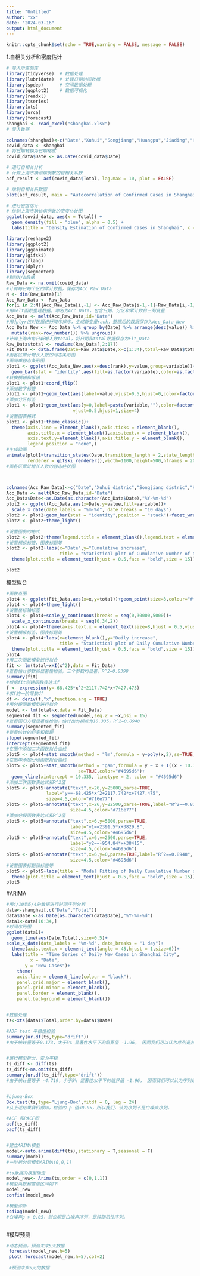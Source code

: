 ---
title: "Untitled"
author: "xx"
date: "2024-03-16"
output: html_document
---

```{r setup, include=FALSE}
knitr::opts_chunk$set(echo = TRUE,warning = FALSE, message = FALSE)
```
1.自相关分析和密度估计
```{r}
# 导入所需的库
library(tidyverse)  # 数据处理
library(lubridate)  # 处理日期时间数据
library(spdep)      # 空间数据处理
library(ggplot2)    # 数据可视化
library(readxl)
library(tseries)
library(xts)
library(urca)
library(forecast)
shanghai <- read_excel("shanghai.xlsx")
# 导入数据

colnames(shanghai)<-c("Date","Xuhui","Songjiang","Huangpu","Jiading","Hongkou","Yangpu","Putuo","Qingpu","Jingan", "Jinshan","Fengxian","Chongming","Changning","Baoshan","minhang","Pudong new","Total")
covid_data <- shanghai
# 将日期转换为日期格式
covid_data$Date <- as.Date(covid_data$Date)

# 进行自相关分析
# 计算上海市确诊病例数的自相关系数
acf_result <- acf(covid_data$Total, lag.max = 10, plot = FALSE)

# 绘制自相关系数图
plot(acf_result, main = "Autocorrelation of Confirmed Cases in Shanghai", ylab = "Autocorrelation", xlab = "Lag")

# 进行密度估计
# 绘制上海市确诊病例数的密度估计图
ggplot(covid_data, aes(x = Total)) +
  geom_density(fill = "blue", alpha = 0.5) +
  labs(title = "Density Estimation of Confirmed Cases in Shanghai", x = "Confirmed Cases", y = "Density")


```

```{r}
library(reshape2)
library(ggplot2)
library(gganimate)
library(gifski)
library(rlang)
library(dplyr)
library(segmented)
#剔除N/A数据
Raw_Data <- na.omit(covid_data)
#计算每日每个区的累计数据，保存为Acc_Raw_Data
N <- dim(Raw_Data)[1]
Acc_Raw_Data <- Raw_Data
for(i in 2:N){Acc_Raw_Data[i,-1] <- Acc_Raw_Data[i-1,-1]+Raw_Data[i,-1]}
#用melt函数整理数据，命名为Acc_Data，包含日期、分区和累计数目三列变量
Acc_Data <- melt(Acc_Raw_Data,id="Date")
#用dplyr包对数据进行降序排序，生成新变量rank，整理后的数据保存为Acc_Data_New
Acc_Data_New <- Acc_Data %>% group_by(Date) %>% arrange(desc(value)) %>% 
  mutate(rank=row_number()) %>% ungroup()
#计算上海市每日新增人数total，将日期和total数据保存为Fit_Data
Raw_Data$total <- rowSums(Raw_Data[,2:17])
Fit_Data <- data.frame(Date=Raw_Data$Date,x=c(1:34),total=Raw_Data$total)
#画各区累计增长人数的动态条形图
#画简单静态条形图
plot1 <- ggplot(Acc_Data_New,aes(x=desc(rank),y=value,group=variable))+
  geom_bar(stat = "identity",aes(fill=as.factor(variable),color=as.factor(variable)))
#转换横轴和纵轴
plot1 <- plot1+coord_flip()
#添加数字标签
plot1 <- plot1+geom_text(aes(label=value,vjust=0.5,hjust=0,color=factor(variable)))
#添加分区标签
plot1 <- plot1+geom_text(aes(y=0,label=paste(variable,""),color=factor(variable)),
                         vjust=0.5,hjust=1,size=4)
#设置图表格式
plot1 <- plot1+theme_classic()+
  theme(axis.line = element_blank(),axis.ticks = element_blank(),
        axis.title.x = element_blank(),axis.text.x = element_blank(),
        axis.text.y=element_blank(),axis.title.y = element_blank(),
        legend.position = "none",)
#生成动画
animate(plot1+transition_states(Date,transition_length = 2,state_length = 1),
        renderer = gifski_renderer(),width=1100,height=500,nframes = 200,fps = 8)
#画各区累计增长人数的静态柱状图



colnames(Acc_Raw_Data)<-c("Date","Xuhui distric","Songjiang distric","Huangpu distric","Jiading distric","Hongkou distric","Yangpu distric","Putuo distric","Qingpu distric","Jingan distric", "Jinshan distric","Fengxian distric","Chongming distric","Changning distric","Baoshan distric","minhang distric","Pudong new distric","Total")
Acc_Data <- melt(Acc_Raw_Data,id="Date")
Acc_Data$Date<-as.Date(as.character(Acc_Data$Date),"%Y-%m-%d")
plot2 <- ggplot(Acc_Data,aes(x=Date,y=value,fill=variable))+
  scale_x_date(date_labels = "%m-%d", date_breaks = "10 days")
plot2 <- plot2+geom_bar(stat = "identity",position = "stack")+facet_wrap(~variable)
plot2 <- plot2+theme_light()

#设置图例的格式
plot2 <- plot2+theme(legend.title = element_blank(),legend.text = element_text(size=10))
#设置横纵标签，图表标题等
plot2 <- plot2+labs(x="Date",y="Cumulative increase",
                    title = "Statistical plot of Cumulative Number of New Cases in Each District of Shanghai City ",tag = "Fig.2")+
  theme(plot.title = element_text(hjust = 0.5,face = "bold",size = 15))

plot2
```
模型拟合
```{r}
#画散点图
plot4 <- ggplot(Fit_Data,aes(x=x,y=total))+geom_point(size=3,colour="#f6d04d",alpha=0.7)
plot4 <- plot4+theme_light()
#设置坐标轴标签
plot4 <- plot4+scale_y_continuous(breaks = seq(0,30000,5000))+
  scale_x_continuous(breaks = seq(0,34,2))
plot4 <- plot4+theme(axis.text.x = element_text(size=8,hjust = 0.5,vjust = 0.5))
#设置横纵标签，图表标题等
plot4 <- plot4+labs(x=element_blank(),y="Daily increase",
                    title = "Statistical plot of Daily Cumulative Number of New Cases in Shanghai City",tag = "Fig.4")+
  theme(plot.title = element_text(hjust = 0.5,face = "bold",size = 15))
plot4
#用二次函数模型进行拟合
fit <- lm(total~x+I(x^2),data = Fit_Data)
#查看估计参数和显著性检验，三个参数均显著，R^2=0.8398
summary(fit)
#根据fit创建函数表达式f
f <- expression(y=-68.425*x^2+2117.742*x+7427.475)
#求f的一阶导数df
df <- deriv(f,"x",function.arg = TRUE)
#用分段函数模型进行拟合
model <- lm(total~x,data = Fit_Data)
segmented_fit <- segmented(model,seg.Z = ~x,psi = 15)
#查看回归方程显著性检验，估计出的拐点为10.335，R^2=0.8948
summary(segmented_fit)
#查看估计的斜率和截距
slope(segmented_fit)
intercept(segmented_fit)
#在图中添加二次函数拟合曲线
plot5 <- plot4+stat_smooth(method = "lm",formula = y~poly(x,2),se=TRUE,color="#716e77")
#在图中添加分段函数拟合曲线
plot5 <- plot5+stat_smooth(method = "gam",formula = y ~ x + I((x - 10.335) * (x > 10.335)),
                           se=TRUE,color="#4695d6")+
  geom_vline(xintercept = 10.335, linetype = 2, color = "#4695d6")
#添加二次函数表达式和R^2值
plot5 <- plot5+annotate("text",x=26,y=25000,parse=TRUE,
               label="y==-68.425*x^2+2117.742*x+7427.475",
               size=4.5,color="#716e77")
plot5 <- plot5+annotate("text",x=26,y=22500,parse=TRUE,label="R^2==0.8398",
                        size=4.5,color="#716e77")
#添加分段函数表达式和R^2值
plot5 <- plot5+annotate("text",x=6,y=5000,parse=TRUE,
                        label="y1==2391.5*x+3829.8",
                        size=4.5,color="#4695d6")
plot5 <- plot5+annotate("text",x=6,y=2500,parse=TRUE,
                        label="y2==-954.84*x+38415",
                        size=4.5,color="#4695d6")
plot5 <- plot5+annotate("text",x=6,y=0,parse=TRUE,label="R^2==0.8948",
                        size=4.5,color="#4695d6")
#设置图表标题和标签等
plot5 <- plot5+labs(title = "Model Fitting of Daily Cumulative Number of New Cases in Shanghai City",tag = "Fig.5")+
  theme(plot.title = element_text(hjust = 0.5,face = "bold",size = 15))
plot5
```

#ARIMA
```{r,eval=TRUE}
#用4/10到5/4的数据进行时间序列分析
data<-shanghai[,c("Date","Total")]
data$Date <-as.Date(as.character(data$Date),"%Y-%m-%d")
data1<-data[10:34,]
#时间序列图
ggplot(data1)+
  geom_line(aes(Date,Total),size=0.5)+
scale_x_date(date_labels = "%m-%d", date_breaks = "1 day")+
  theme(axis.text.x = element_text(angle = 45,hjust = 1,size=6))+
  labs(title = "Time Series of Daily New Cases in Shanghai City",
         x = "Date", 
       y = "New Cases")+
    theme(    
    axis.line = element_line(colour = "black"),
    panel.grid.major = element_blank(),
    panel.grid.minor = element_blank(),
    panel.border = element_blank(),
    panel.background = element_blank())


#数据处理
ts<-xts(data1$Total,order.by=data1$Date)

#ADF test 平稳性检验
summary(ur.df(ts,type="drift"))
#由于统计量等于0.173，大于5% 显著性水平下的临界值 -1.96， 因而我们可以认为序列是非平稳的。


#进行模型拆分，变为平稳
ts_diff <- diff(ts)
ts_diff<-na.omit(ts_diff)
summary(ur.df(ts_diff,type="drift"))
#由于统计量等于 -4.719，小于5% 显著性水平下的临界值 -1.96， 因而我们可以认为序列是平稳的。


#Ljung-Box
Box.test(ts,type="Ljung-Box",fitdf = 0, lag = 24)
#从上述结果我们得知，检验的 p 值<0.05，所以我们，认为序列不是白噪声序列。

#ACF 和PACF图
acf(ts_diff)
pacf(ts_diff)


#建立ARIMA模型
model<-auto.arima(diff(ts),stationary = T,seasonal = F)
summary(model)
#一阶拆分后模型ARIMA(0,0,1)

#ts数据的模型确定
model_new<- Arima(ts,order = c(0,1,1))
#模型系数和置信区间如下
model_new
confint(model_new)

#模型诊断
tsdiag(model_new)
#白噪声p > 0.05，则说明是白噪声序列，是纯随机性序列。



```


#模型预测
```{r,eval=TRUE,warning=FALSE}

#动态预测，预测未来5天数据
 forecast(model_new,h=5)
 plot( forecast(model_new,h=5),col=2)
 
 #预测未来5天的数据

```
